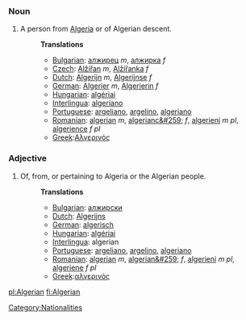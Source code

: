 ===Noun===
#A person from [[Algeria]] or of Algerian descent.
#:'''Translations'''
#:*[[Bulgarian]]: [[алжирец]] ''m'', [[алжирка]] ''f''
#:*[[Czech]]: [[Alžířan]] ''m'', [[Alžířanka]] ''f''
#:*[[Dutch]]: [[Algerijn]] ''m'', [[Algerijnse]] ''f''
#:*[[German]]: [[Algerier]] ''m'', [[Algerierin]] ''f''
#:*[[Hungarian]]: [[algériai]]
#:*[[Interlingua]]: [[algeriano]]
#:*[[Portuguese]]: [[argeliano]], [[argelino]], [[algeriano]]
#:*[[Romanian]]: [[algerian]] ''m'', [[algerianc&#259;]] ''f'', [[algerieni]] ''m pl'', [[algerience]] ''f pl''
#:*[[Greek]]:[[Αλγερινός]]

===Adjective===
#Of, from, or pertaining to Algeria or the Algerian people.
#:'''Translations'''
#:*[[Bulgarian]]: [[алжирски]]
#:*[[Dutch]]: [[Algerijns]]
#:*[[German]]: [[algerisch]]
#:*[[Hungarian]]: [[algériai]]
#:*[[Interlingua]]: algerian
#:*[[Portuguese]]: [[argeliano]], [[argelino]], [[algeriano]]
#:*[[Romanian]]: [[algerian]] ''m'', [[algerian&#259;]] ''f'', [[algerieni]] ''m pl'', [[algeriene]] ''f pl''
#:*[[Greek]]:[[αλγερινός]]

[[Category:Nationalities]]
[[pl:Algerian]]
[[fi:Algerian]]